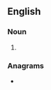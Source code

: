 ==English==

===Noun===
{{head|en|noun plural form}}

# {{plural of|calling|lang=en}}

===Anagrams===
* {{anagrams|en|callsign}}